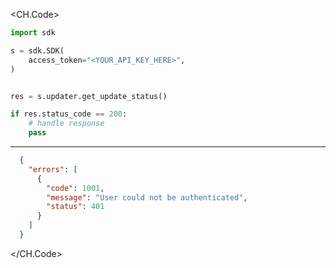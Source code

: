 
<CH.Code>
```python GetUpdateStatus.py
import sdk

s = sdk.SDK(
    access_token="<YOUR_API_KEY_HERE>",
)


res = s.updater.get_update_status()

if res.status_code == 200:
    # handle response
    pass
```
---

```json Example Response
  {
    "errors": [
      {
        "code": 1001,
        "message": "User could not be authenticated",
        "status": 401
      }
    ]
  }
```
</CH.Code>

